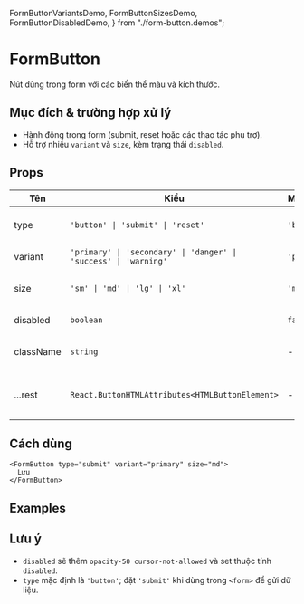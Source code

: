   FormButtonVariantsDemo,
  FormButtonSizesDemo,
  FormButtonDisabledDemo,
} from "./form-button.demos";

# FormButton

Nút dùng trong form với các biến thể màu và kích thước.

## Mục đích & trường hợp xử lý

- Hành động trong form (submit, reset hoặc các thao tác phụ trợ).
- Hỗ trợ nhiều `variant` và `size`, kèm trạng thái `disabled`.

## Props

| Tên       | Kiểu                                                             | Mặc định    | Mô tả                  |
| --------- | ---------------------------------------------------------------- | ----------- | ---------------------- |
| type      | `'button' \| 'submit' \| 'reset'`                                | `'button'`  | Kiểu nút trong form    |
| variant   | `'primary' \| 'secondary' \| 'danger' \| 'success' \| 'warning'` | `'primary'` | Biến thể màu           |
| size      | `'sm' \| 'md' \| 'lg' \| 'xl'`                                   | `'md'`      | Kích thước nút         |
| disabled  | `boolean`                                                        | `false`     | Vô hiệu hóa nút        |
| className | `string`                                                         | -           | Bổ sung class Tailwind |
| ...rest   | `React.ButtonHTMLAttributes<HTMLButtonElement>`                  | -           | Thuộc tính button gốc  |

## Cách dùng

```tsx
<FormButton type="submit" variant="primary" size="md">
  Lưu
</FormButton>
```

## Examples

<FormButtonVariantsDemo />

<FormButtonSizesDemo />

<FormButtonDisabledDemo />

## Lưu ý

- `disabled` sẽ thêm `opacity-50 cursor-not-allowed` và set thuộc tính `disabled`.
- `type` mặc định là `'button'`; đặt `'submit'` khi dùng trong `<form>` để gửi dữ liệu.
